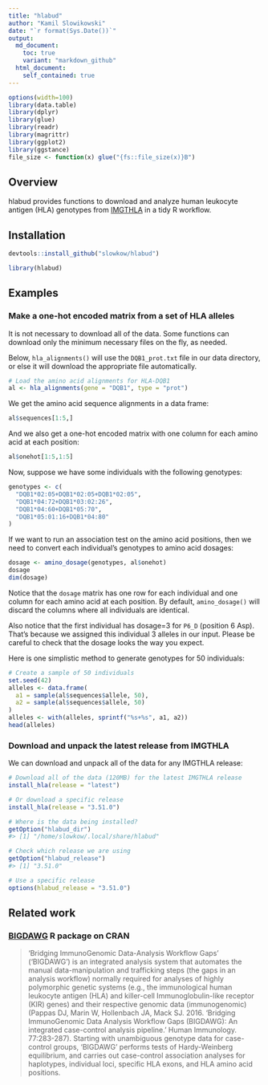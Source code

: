 ```yaml
---
title: "hlabud"
author: "Kamil Slowikowski"
date: "`r format(Sys.Date())`"
output:
  md_document:
    toc: true
    variant: "markdown_github"
  html_document:
    self_contained: true
---
```


```r
options(width=100)
library(data.table)
library(dplyr)
library(glue)
library(readr)
library(magrittr)
library(ggplot2)
library(ggstance)
file_size <- function(x) glue("{fs::file_size(x)}B")
```

## Overview

hlabud provides functions to download and analyze human leukocyte antigen (HLA)
genotypes from [IMGTHLA] in a tidy R workflow.

[IMGTHLA]: https://github.com/ANHIG/IMGTHLA

## Installation

```r
devtools::install_github("slowkow/hlabud")
```

```r
library(hlabud)
```

## Examples

### Make a one-hot encoded matrix from a set of HLA alleles

It is not necessary to download all of the data. Some functions can download
only the minimum necessary files on the fly, as needed.

Below, `hla_alignments()` will use the `DQB1_prot.txt` file in our data
directory, or else it will download the appropriate file automatically.

```r
# Load the amino acid alignments for HLA-DQB1
al <- hla_alignments(gene = "DQB1", type = "prot")
```

We get the amino acid sequence alignments in a data frame:

```r
al$sequences[1:5,]
```

And we also get a one-hot encoded matrix with one column for each amino acid at
each position:

```r
al$onehot[1:5,1:5]
```

Now, suppose we have some individuals with the following genotypes:

```r
genotypes <- c(
  "DQB1*02:05+DQB1*02:05+DQB1*02:05",
  "DQB1*04:72+DQB1*03:02:26",
  "DQB1*04:60+DQB1*05:70",
  "DQB1*05:01:16+DQB1*04:80"
)
```

If we want to run an association test on the amino acid positions, then we need
to convert each individual's genotypes to amino acid dosages:

```r
dosage <- amino_dosage(genotypes, al$onehot)
dosage
dim(dosage)
```

Notice that the `dosage` matrix has one row for each individual and one column
for each amino acid at each position. By default, `amino_dosage()` will discard
the columns where all individuals are identical.

Also notice that the first individual has dosage=3 for `P6_D` (position 6 Asp).
That's because we assigned this individual 3 alleles in our input. Please be
careful to check that the dosage looks the way you expect.

Here is one simplistic method to generate genotypes for 50 individuals:

```r
# Create a sample of 50 individuals
set.seed(42)
alleles <- data.frame(
  a1 = sample(al$sequences$allele, 50),
  a2 = sample(al$sequences$allele, 50)
)
alleles <- with(alleles, sprintf("%s+%s", a1, a2))
head(alleles)
```

### Download and unpack the latest release from IMGTHLA

We can download and unpack all of the data for any IMGTHLA release:

```r
# Download all of the data (120MB) for the latest IMGTHLA release
install_hla(release = "latest")

# Or download a specific release
install_hla(release = "3.51.0")

# Where is the data being installed?
getOption("hlabud_dir")
#> [1] "/home/slowkow/.local/share/hlabud"

# Check which release we are using
getOption("hlabud_release")
#> [1] "3.51.0"

# Use a specific release
options(hlabud_release = "3.51.0")
```

## Related work

### [BIGDAWG] R package on CRAN

[BIGDAWG]: https://CRAN.R-project.org/package=BIGDAWG

> ‘Bridging ImmunoGenomic Data-Analysis Workflow Gaps’ (‘BIGDAWG’) is an
> integrated analysis system that automates the manual data-manipulation and
> trafficking steps (the gaps in an analysis workflow) normally required for
> analyses of highly polymorphic genetic systems (e.g., the immunological human
> leukocyte antigen (HLA) and killer-cell Immunoglobulin-like receptor (KIR)
> genes) and their respective genomic data (immunogenomic) (Pappas DJ, Marin W,
> Hollenbach JA, Mack SJ. 2016. ‘Bridging ImmunoGenomic Data Analysis Workflow
> Gaps (BIGDAWG): An integrated case-control analysis pipeline.’ Human
> Immunology. 77:283-287). Starting with unambiguous genotype data for
> case-control groups, ‘BIGDAWG’ performs tests of Hardy-Weinberg equilibrium,
> and carries out case-control association analyses for haplotypes, individual
> loci, specific HLA exons, and HLA amino acid positions.

